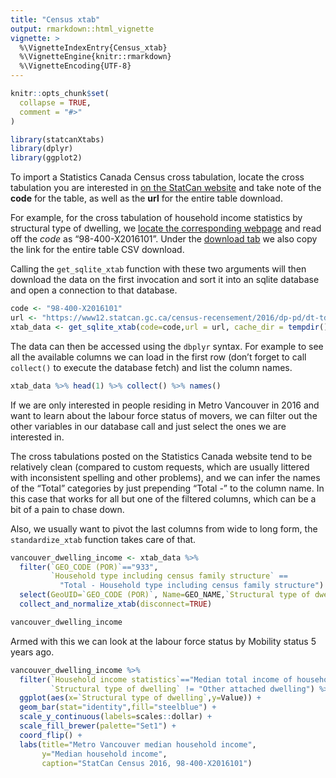 ```yaml
---
title: "Census xtab"
output: rmarkdown::html_vignette
vignette: >
  %\VignetteIndexEntry{Census_xtab}
  %\VignetteEngine{knitr::rmarkdown}
  %\VignetteEncoding{UTF-8}
---
```


```r
knitr::opts_chunk$set(
  collapse = TRUE,
  comment = "#>"
)
```

```r
library(statcanXtabs)
library(dplyr)
library(ggplot2)
```

To import a Statistics Canada Census cross tabulation, locate the cross tabulation you are interested in [on the StatCan website](https://www12.statcan.gc.ca/census-recensement/2016/dp-pd/dt-td/Index-eng.cfm?APATH=7&FL=I) and take note of the **code** for the table, as well as the **url** for the entire table download.

For example, for the cross tabulation of household income statistics by structural type of dwelling, we [locate the corresponding webpage](https://www12.statcan.gc.ca/census-recensement/2016/dp-pd/dt-td/Rp-eng.cfm?LANG=E&APATH=7&DETAIL=0&DIM=0&FL=S&FREE=0&GC=0&GID=0&GK=0&GRP=1&PID=110210&PRID=10&PTYPE=109445&S=0&SHOWALL=0&SUB=0&Temporal=2016,2017&THEME=0&VID=0&VNAMEE=Structural%20type%20of%20dwelling%20%2810%29&VNAMEF=Type%20de%20construction%20résidentielle%20%2810%29) and read off the *code* as "98-400-X2016101". Under the [download tab](https://www12.statcan.gc.ca/census-recensement/2016/dp-pd/dt-td/Rp-eng.cfm?TABID=4&LANG=E&A=R&APATH=7&DETAIL=0&DIM=0&FL=S&FREE=0&GC=01&GL=-1&GID=1235625&GK=1&GRP=1&O=D&PID=110210&PRID=10&PTYPE=109445&S=0&SHOWALL=0&SUB=0&Temporal=2016&THEME=119&VID=0&VNAMEE=Structural%20type%20of%20dwelling%20(10)&VNAMEF=Type%20de%20construction%20résidentielle%20(10)&D1=0&D2=0&D3=0&D4=0&D5=0&D6=0) we also copy the link for the entire table CSV download.

Calling the `get_sqlite_xtab` function with these two arguments will then download the data on the first invocation and sort it into an sqlite database and open a connection to that database.

```r
code <- "98-400-X2016101"
url <- "https://www12.statcan.gc.ca/census-recensement/2016/dp-pd/dt-td/CompDataDownload.cfm?LANG=E&PID=110210&OFT=CSV"
xtab_data <- get_sqlite_xtab(code=code,url = url, cache_dir = tempdir())
```

The data can then be accessed using the `dbplyr` syntax. For example to see all the available columns we can load in the first row (don't forget to call `collect()` to execute the database fetch) and list the column names.

```r
xtab_data %>% head(1) %>% collect() %>% names()
```

If we are only interested in people residing in Metro Vancouver in 2016 and want to learn about the labour force status of movers, we can filter out the other variables in our database call and just select the ones we are interested in.

The cross tabulations posted on the Statistics Canada website tend to be relatively clean (compared to custom requests, which are usually littered with inconsistent spelling and other problems), and we can infer the names of the "Total" categories by just prepending "Total - " to the column name. In this case that works for all but one of the filtered columns, which can be a bit of a pain to chase down.

Also, we usually want to pivot the last columns from wide to long form, the `standardize_xtab` function takes care of that.

```r
vancouver_dwelling_income <- xtab_data %>%
  filter(`GEO_CODE (POR)`=="933",
         `Household type including census family structure` ==
           "Total - Household type including census family structure") %>%
  select(GeoUID=`GEO_CODE (POR)`, Name=GEO_NAME,`Structural type of dwelling`, matches("^Dim: ")) %>%
  collect_and_normalize_xtab(disconnect=TRUE)

vancouver_dwelling_income
```

Armed with this we can look at the labour force status by Mobility status 5 years ago.

```r
vancouver_dwelling_income %>%
  filter(`Household income statistics`=="Median total income of households ($)",
         `Structural type of dwelling` != "Other attached dwelling") %>%
  ggplot(aes(x=`Structural type of dwelling`,y=Value)) +
  geom_bar(stat="identity",fill="steelblue") +
  scale_y_continuous(labels=scales::dollar) +
  scale_fill_brewer(palette="Set1") +
  coord_flip() +
  labs(title="Metro Vancouver median household income",
       y="Median household income",
       caption="StatCan Census 2016, 98-400-X2016101")
```


